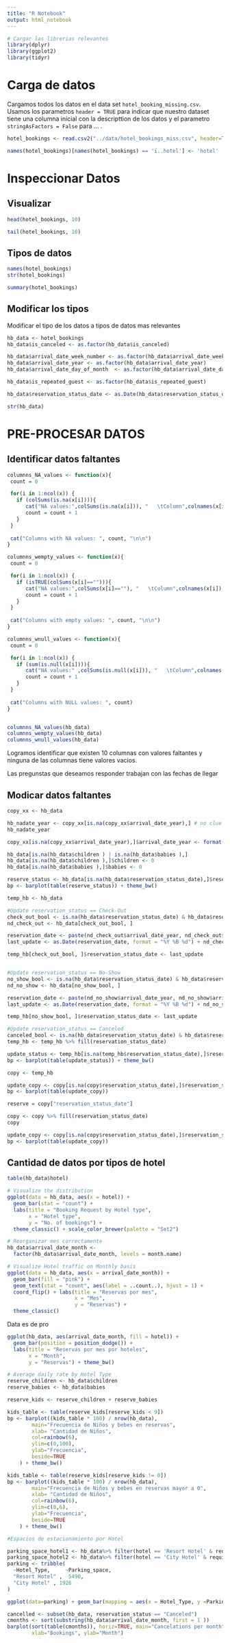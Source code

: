 ```yaml
---
title: "R Notebook"
output: html_notebook
---
```

```r
# Cargar las librerias relevantes
library(dplyr)
library(ggplot2)
library(tidyr)

```


# Carga de datos
Cargamos todos los datos en el data set `hotel_booking_missing.csv`. Usamos los parametros `header = TRUE` para indicar que nuestro dataset tiene una columna inicial con la descripttion de los datos y el parametro `stringAsFactors = False` para ... .

```r
hotel_bookings <- read.csv2("../data/hotel_bookings_miss.csv", header=TRUE, stringsAsFactors = TRUE)

names(hotel_bookings)[names(hotel_bookings) == 'ï..hotel'] <- 'hotel'
```

# Inspeccionar Datos

## Visualizar

```r
head(hotel_bookings, 10)

tail(hotel_bookings, 10)
```

## Tipos de datos

```r
names(hotel_bookings)
str(hotel_bookings)
```
```r
summary(hotel_bookings)
```

## Modificar los tipos
Modificar el tipo de los datos a tipos de datos mas relevantes

```r
hb_data <- hotel_bookings
hb_data$is_canceled <- as.factor(hb_data$is_canceled)

hb_data$arrival_date_week_number <- as.factor(hb_data$arrival_date_week_number)
hb_data$arrival_date_year <- as.factor(hb_data$arrival_date_year)
hb_data$arrival_date_day_of_month  <- as.factor(hb_data$arrival_date_day_of_month)

hb_data$is_repeated_guest <- as.factor(hb_data$is_repeated_guest)

hb_data$reservation_status_date <- as.Date(hb_data$reservation_status_date, "%m/%d/%Y")

str(hb_data)
```


# PRE-PROCESAR DATOS
## Identificar datos faltantes
```r
columnns_NA_values <- function(x){
 count = 0

 for(i in 1:ncol(x)) {
   if (colSums(is.na(x[i]))){
      cat("NA values:",colSums(is.na(x[i])), "   \tColumn",colnames(x[i]),"\n")
      count = count + 1
   }
 }
 
 cat("Columns with NA values: ", count, "\n\n")
}

columnns_wempty_values <- function(x){
 count = 0

 for(i in 1:ncol(x)) {
   if (isTRUE(colSums(x[i]==""))){
      cat("NA values:",colSums(x[i]==""), "   \tColumn",colnames(x[i]),"\n")
      count = count + 1
   }
 }
 
 cat("Columns with empty values: ", count, "\n\n")
}

columnns_wnull_values <- function(x){
 count = 0

 for(i in 1:ncol(x)) {
   if (sum(is.null(x[i]))){
      cat("NA values:" ,colSums(is.null(x[i])), "   \tColumn",colnames(x[i]),"\n")
      count = count + 1
   }
 }
 
 cat("Columns with NULL values: ", count)
}


columnns_NA_values(hb_data)
columnns_wempty_values(hb_data)
columnns_wnull_values(hb_data)
```
Logramos identificar que existen 10 columnas con valores faltantes y ninguna de las columnas tiene valores vacios.

Las pregunstas que deseamos responder trabajan con las fechas de llegar

## Modicar datos faltantes
```r
copy_xx <- hb_data

hb_nadate_year <- copy_xx[is.na(copy_xx$arrival_date_year),] # no clue
hb_nadate_year

copy_xx[is.na(copy_xx$arrival_date_year),]$arrival_date_year <- format(hb_nadate_year$reservation_status - hb_nadate_year$lead_time, format = "%Y")

```
```r
hb_data[is.na(hb_data$children ) | is.na(hb_data$babies ),]
hb_data[is.na(hb_data$children ),]$children <- 0
hb_data[is.na(hb_data$babies ),]$babies <- 0
```

```r
reserve_status <- hb_data[is.na(hb_data$reservation_status_date),]$reservation_status
bp <- barplot(table(reserve_status)) + theme_bw()

temp_hb <- hb_data

#Update reservation_status == Check-Out
check_out_bool <- is.na(hb_data$reservation_status_date) & hb_data$reservation_status == 'Check-Out' 
nd_check_out <- hb_data[check_out_bool, ]

reservation_date <- paste(nd_check_out$arrival_date_year, nd_check_out$arrival_date_month, nd_check_out$arrival_date_day_of_month)
last_update <- as.Date(reservation_date, format = "%Y %B %d") + nd_check_out$stays_in_weekend_nights + nd_check_out$stays_in_week_nights

temp_hb[check_out_bool, ]$reservation_status_date <- last_update


#Update reservation_status == No-Show
no_show_bool <- is.na(hb_data$reservation_status_date) & hb_data$reservation_status == 'No-Show' 
nd_no_show <- hb_data[no_show_bool, ]

reservation_date <- paste(nd_no_show$arrival_date_year, nd_no_show$arrival_date_month, nd_no_show$arrival_date_day_of_month)
last_update <- as.Date(reservation_date, format = "%Y %B %d") + nd_no_show$stays_in_weekend_nights + nd_no_show$stays_in_week_nights

temp_hb[no_show_bool, ]$reservation_status_date <- last_update

#Update reservation_status == Canceled
canceled_bool <- is.na(hb_data$reservation_status_date) & hb_data$reservation_status == 'Canceled' 
temp_hb <- temp_hb %>% fill(reservation_status_date)

update_status <- temp_hb[is.na(temp_hb$reservation_status_date),]$reservation_status
bp <- barplot(table(update_status)) + theme_bw()
```


```r
copy <- temp_hb

update_copy <- copy[is.na(copy$reservation_status_date),]$reservation_status
bp <- barplot(table(update_copy))

reserve = copy["reservation_status_date"]

copy <- copy %>% fill(reservation_status_date)
copy

update_copy <- copy[is.na(copy$reservation_status_date),]$reservation_status
bp <- barplot(table(update_copy))
```

## Cantidad de datos por tipos de hotel
```r
table(hb_data$hotel)

# Visualize the distribution
ggplot(data = hb_data, aes(x = hotel)) +
  geom_bar(stat = "count") +
  labs(title = "Booking Request by Hotel type",
       x = "Hotel type",
       y = "No. of bookings") +
  theme_classic() + scale_color_brewer(palette = "Set2")
```

```r
# Reorganizar mes correctamente
hb_data$arrival_date_month <-
  factor(hb_data$arrival_date_month, levels = month.name)

# Visualize Hotel traffic on Monthly basis
ggplot(data = hb_data, aes(x = arrival_date_month)) +
  geom_bar(fill = "pink") +
  geom_text(stat = "count", aes(label = ..count..), hjust = 1) +
  coord_flip() + labs(title = "Reservas por mes",
                      x = "Mes",
                      y = "Reservas") +
  theme_classic()
```
Data es de pro
```r
ggplot(hb_data, aes(arrival_date_month, fill = hotel)) +
  geom_bar(position = position_dodge()) +
  labs(title = "Reservas por mes por hoteles",
       x = "Month",
       y = "Reservas") + theme_bw()
```
```r
# Average daily rate by Hotel Type
reserve_children <- hb_data$children
reserve_babies <- hb_data$babies

reserve_kids <- reserve_children + reserve_babies

kids_table <- table(reserve_kids[reserve_kids < 9])
bp <- barplot((kids_table * 100) / nrow(hb_data), 
        main="Frecuencia de Niños y bebes en reservas",
        xlab= "Cantidad de Niños",
        col=rainbow(6),
        ylim=c(0,100),
        ylab="Frecuencia",
        beside=TRUE
    ) + theme_bw()

kids_table <- table(reserve_kids[reserve_kids != 0])
bp <- barplot((kids_table * 100) / nrow(hb_data), 
        main="Frecuencia de Niños y bebes en reservas mayor a 0",
        xlab= "Cantidad de Niños",
        col=rainbow(6),
        ylim=c(0,6),
        ylab="Frecuencia",
        beside=TRUE
    ) + theme_bw()


```

```r
#Espacios de estacionamiento por Hotel

parking_space_hotel1 <- hb_data%>% filter(hotel == 'Resort Hotel' & required_car_parking_spaces > 0 )%>% summarise("Parking Space - Resort Hotel")
parking_space_hotel2 <- hb_data%>% filter(hotel == 'City Hotel' & required_car_parking_spaces > 0 )%>% summarise("Parking Space - City Hotel")
parking <- tribble(
  ~Hotel_Type,     ~Parking_space,
  "Resort Hotel" , 	5490, 
  "City Hotel" , 1926
)

ggplot(data=parking) + geom_bar(mapping = aes(x = Hotel_Type, y =Parking_space), stat = "identity")

```


```r
cancelled <- subset(hb_data, reservation_status == "Canceled")
cmonths <- sort(substring(hb_data$arrival_date_month, first = 1 ))
barplot(sort(table(cmonths)), horiz=TRUE, main="Cancelations per month", 
        xlab="Bookings", ylab="Month")
```



